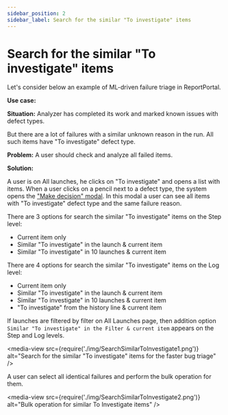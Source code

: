 ```yaml
---
sidebar_position: 2
sidebar_label: Search for the similar "To investigate" items
---
```


# Search for the similar "To investigate" items

Let's consider below an example of ML-driven failure triage in ReportPortal.

**Use case:**

**Situation:** Analyzer has completed its work and marked known issues with defect types.

But there are a lot of failures with a similar unknown reason in the run. All such items have "To investigate" defect type.

**Problem:** A user should check and analyze all failed items.

**Solution:**

A user is on All launches, he clicks on "To investigate" and opens a list with items. When a user clicks on a pencil next to a defect type, the system opens the ["Make decision" modal](./ManualAnalysis#make-decision-modal-redesign). In this modal a user can see all items with "To investigate" defect type and the same failure reason.

There are 3 options for search the similar "To investigate" items on the Step level:

- Current item only
- Similar "To investigate" in the launch & current item
- Similar "To investigate" in 10 launches & current item

There are 4 options for search the similar "To investigate" items on the Log level:

- Current item only
- Similar "To investigate" in the launch & current item
- Similar "To investigate" in 10 launches & current item
- "To investigate" from the history line & current item

If launches are filtered by filter on All Launches page, then addition option ```Similar "To investigate" in the Filter & current item``` appears on the Step and Log levels.

<media-view src={require('./img/SearchSimilarToInvestigate1.png')} alt="Search for the similar "To investigate" items for the faster bug triage" />

A user can select all identical failures and perform the bulk operation for them.

<media-view src={require('./img/SearchSimilarToInvestigate2.png')} alt="Bulk operation for similar To Investigate items" />
